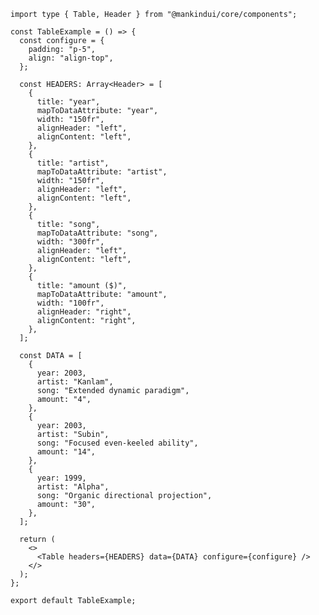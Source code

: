 ```tsx
import type { Table, Header } from "@mankindui/core/components";

const TableExample = () => {
  const configure = {
    padding: "p-5",
    align: "align-top",
  };

  const HEADERS: Array<Header> = [
    {
      title: "year",
      mapToDataAttribute: "year",
      width: "150fr",
      alignHeader: "left",
      alignContent: "left",
    },
    {
      title: "artist",
      mapToDataAttribute: "artist",
      width: "150fr",
      alignHeader: "left",
      alignContent: "left",
    },
    {
      title: "song",
      mapToDataAttribute: "song",
      width: "300fr",
      alignHeader: "left",
      alignContent: "left",
    },
    {
      title: "amount ($)",
      mapToDataAttribute: "amount",
      width: "100fr",
      alignHeader: "right",
      alignContent: "right",
    },
  ];

  const DATA = [
    {
      year: 2003,
      artist: "Kanlam",
      song: "Extended dynamic paradigm",
      amount: "4",
    },
    {
      year: 2003,
      artist: "Subin",
      song: "Focused even-keeled ability",
      amount: "14",
    },
    {
      year: 1999,
      artist: "Alpha",
      song: "Organic directional projection",
      amount: "30",
    },
  ];

  return (
    <>
      <Table headers={HEADERS} data={DATA} configure={configure} />
    </>
  );
};

export default TableExample;
```
